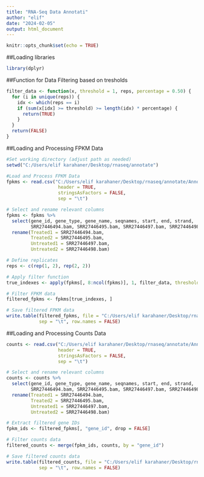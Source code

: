 ```yaml
---
title: "RNA-Seq Data Annotati"
author: "elif"
date: "2024-02-05"
output: html_document
---
```


```r
knitr::opts_chunk$set(echo = TRUE)
```

##Loading libraries
```r
library(dplyr)
```

##Function for Data Filtering based on tresholds
```r
filter_data <- function(x, threshold = 1, reps, percentage = 0.50) {
  for (i in unique(reps)) {
    idx <- which(reps == i)
    if (sum(x[idx] >= threshold) >= length(idx) * percentage) {
      return(TRUE)
    }
  }
  return(FALSE)
}

```

##Loading and Processing FPKM Data
```r
#Set working directory (adjust path as needed)
setwd("C:/Users/elif karahaner/Desktop/rnaseq/annotate")

#Load and Process FPKM Data
fpkms <- read.csv("C:/Users/elif karahaner/Desktop/rnaseq/annotate/Annotated_Gencode-p14-FPKM-values.tsv",
                   header = TRUE,
                   stringsAsFactors = FALSE,
                   sep = "\t")


```

```r
# Select and rename relevant columns
fpkms <- fpkms %>% 
  select(gene_id, gene_type, gene_name, seqnames, start, end, strand,
         SRR27446494.bam, SRR27446495.bam, SRR27446497.bam, SRR27446498.bam) %>% 
  rename(Treated1 = SRR27446494.bam,
         Treated2 = SRR27446495.bam,
         Untreated1 = SRR27446497.bam,
         Untreated2 = SRR27446498.bam)

# Define replicates
reps <- c(rep(1, 2), rep(2, 2))

# Apply filter function
true_indexes <- apply(fpkms[, 8:ncol(fpkms)], 1, filter_data, threshold = 1, reps = reps, percentage = 0.50)

# Filter FPKM data
filtered_fpkms <- fpkms[true_indexes, ]

# Save filtered FPKM data
write.table(filtered_fpkms, file = "C:/Users/elif karahaner/Desktop/rnaseq/annotate/fpkms_filtered.tsv",
            sep = "\t", row.names = FALSE)

```

##Loading and Processing Counts Data
```r
counts <- read.csv("C:/Users/elif karahaner/Desktop/rnaseq/annotate/Annotated_Gencode-p14.counts.tsv",
                   header = TRUE,
                   stringsAsFactors = FALSE,
                   sep = "\t")

# Select and rename relevant columns
counts <- counts %>% 
  select(gene_id, gene_type, gene_name, seqnames, start, end, strand,
         SRR27446494.bam, SRR27446495.bam, SRR27446497.bam, SRR27446498.bam) %>% 
  rename(Treated1 = SRR27446494.bam,
         Treated2 = SRR27446495.bam,
         Untreated1 = SRR27446497.bam,
         Untreated2 = SRR27446498.bam)

# Extract filtered gene IDs
fpkm_ids <- filtered_fpkms[, "gene_id", drop = FALSE]

# Filter counts data
filtered_counts <- merge(fpkm_ids, counts, by = "gene_id")

# Save filtered counts data
write.table(filtered_counts, file = "C:/Users/elif karahaner/Desktop/rnaseq/annotate/filtered_count.tsv",
            sep = "\t", row.names = FALSE)

```

